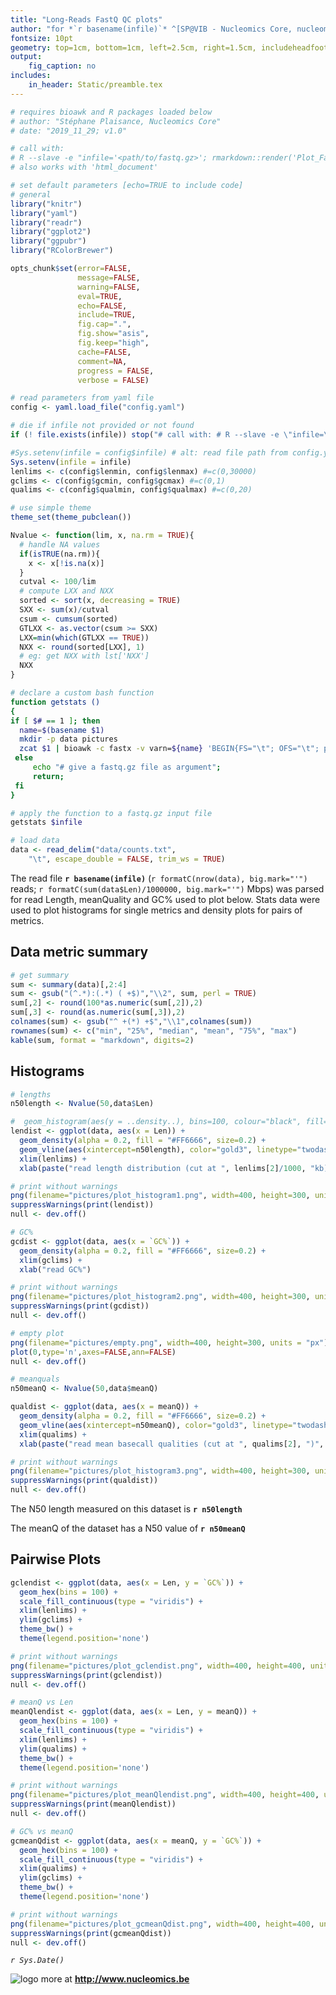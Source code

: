 ```yaml
---
title: "Long-Reads FastQ QC plots"
author: "for *`r basename(infile)`* ^[SP@VIB - Nucleomics Core, nucleomics@vib.be]"
fontsize: 10pt
geometry: top=1cm, bottom=1cm, left=2.5cm, right=1.5cm, includeheadfoot=true
output:
    fig_caption: no
includes:  
    in_header: Static/preamble.tex
---
```


```r

# requires bioawk and R packages loaded below
# author: "Stéphane Plaisance, Nucleomics Core"
# date: "2019_11_29; v1.0"

# call with:
# R --slave -e "infile='<path/to/fastq.gz>'; rmarkdown::render('Plot_FastqStats.Rmd', 'pdf_document',  output_file='your_title.pdf', quiet=TRUE)" 
# also works with 'html_document'

# set default parameters [echo=TRUE to include code]
# general
library("knitr")
library("yaml")
library("readr")
library("ggplot2")
library("ggpubr")
library("RColorBrewer")

opts_chunk$set(error=FALSE,
               message=FALSE, 
               warning=FALSE, 
               eval=TRUE,
               echo=FALSE,
               include=TRUE,
               fig.cap=".",
               fig.show="asis",
               fig.keep="high",
               cache=FALSE,
               comment=NA,
               progress = FALSE, 
               verbose = FALSE)
```

```r
# read parameters from yaml file
config <- yaml.load_file("config.yaml")

# die if infile not provided or not found
if (! file.exists(infile)) stop("# call with: # R --slave -e \"infile=\'<path/to/fastq.gz>\'; rmarkdown::render(\'Plot_FastqStats.Rmd\', \'pdf_document\',  output_file=\'your_title.pdf\', quiet=TRUE)\" ")

#Sys.setenv(infile = config$infile) # alt: read file path from config.yaml
Sys.setenv(infile = infile)
lenlims <- c(config$lenmin, config$lenmax) #=c(0,30000)
gclims <- c(config$gcmin, config$gcmax) #=c(0,1)
qualims <- c(config$qualmin, config$qualmax) #=c(0,20)

# use simple theme
theme_set(theme_pubclean())

Nvalue <- function(lim, x, na.rm = TRUE){
  # handle NA values
  if(isTRUE(na.rm)){
    x <- x[!is.na(x)]
  }
  cutval <- 100/lim
  # compute LXX and NXX
  sorted <- sort(x, decreasing = TRUE)
  SXX <- sum(x)/cutval
  csum <- cumsum(sorted)
  GTLXX <- as.vector(csum >= SXX)
  LXX=min(which(GTLXX == TRUE))
  NXX <- round(sorted[LXX], 1)
  # eg: get NXX with lst['NXX']
  NXX
}
```

```bash

# declare a custom bash function
function getstats ()
{
if [ $# == 1 ]; then
  name=$(basename $1)
  mkdir -p data pictures
  zcat $1 | bioawk -c fastx -v varn=${name} 'BEGIN{FS="\t"; OFS="\t"; print "Name","Len","GC%","meanQ"}{print varn,length($seq),gc($seq),meanqual($qual)}' > data/counts.txt;
 else
     echo "# give a fastq.gz file as argument";
     return;
 fi
}

# apply the function to a fastq.gz input file
getstats $infile
```

```r

# load data
data <- read_delim("data/counts.txt", 
    "\t", escape_double = FALSE, trim_ws = TRUE)

```

The read file **`r basename(infile)`** (`r formatC(nrow(data), big.mark="'")` reads; `r formatC(sum(data$Len)/1000000, big.mark="'")` Mbps) was parsed for read Length, meanQuality and GC% used to plot below. Stats data were used to plot histograms for single metrics and density plots for pairs of metrics.

## Data metric summary

```r

# get summary
sum <- summary(data)[,2:4]
sum <- gsub("(^.*):(.*) ( +$)","\\2", sum, perl = TRUE)
sum[,2] <- round(100*as.numeric(sum[,2]),2)
sum[,3] <- round(as.numeric(sum[,3]),2)
colnames(sum) <- gsub("^ +(*) +$","\\1",colnames(sum))
rownames(sum) <- c("min", "25%", "median", "mean", "75%", "max")
kable(sum, format = "markdown", digits=2)
```

## Histograms

```r

# lengths
n50length <- Nvalue(50,data$Len)

#  geom_histogram(aes(y = ..density..), bins=100, colour="black", fill="white") +
lendist <- ggplot(data, aes(x = Len)) +
  geom_density(alpha = 0.2, fill = "#FF6666", size=0.2) +
  geom_vline(aes(xintercept=n50length), color="gold3", linetype="twodash", size=1) +
  xlim(lenlims) +
  xlab(paste("read length distribution (cut at ", lenlims[2]/1000, "kb)", sep=""))

# print without warnings
png(filename="pictures/plot_histogram1.png", width=400, height=300, units = "px")
suppressWarnings(print(lendist))
null <- dev.off()
```

```r

# GC%
gcdist <- ggplot(data, aes(x = `GC%`)) +
  geom_density(alpha = 0.2, fill = "#FF6666", size=0.2) +
  xlim(gclims) +
  xlab("read GC%")

# print without warnings
png(filename="pictures/plot_histogram2.png", width=400, height=300, units = "px")
suppressWarnings(print(gcdist))
null <- dev.off()

# empty plot
png(filename="pictures/empty.png", width=400, height=300, units = "px")
plot(0,type='n',axes=FALSE,ann=FALSE)
null <- dev.off()
```

```r

# meanquals
n50meanQ <- Nvalue(50,data$meanQ)

qualdist <- ggplot(data, aes(x = meanQ)) +
  geom_density(alpha = 0.2, fill = "#FF6666", size=0.2) +
  geom_vline(aes(xintercept=n50meanQ), color="gold3", linetype="twodash", size=1) +
  xlim(qualims) +
  xlab(paste("read mean basecall qualities (cut at ", qualims[2], ")", sep=""))

# print without warnings
png(filename="pictures/plot_histogram3.png", width=400, height=300, units = "px")
suppressWarnings(print(qualdist))
null <- dev.off()
```

\begin{center}

\includegraphics[width=200pt]{pictures/plot_histogram1.png}
\includegraphics[width=200pt]{pictures/plot_histogram2.png}

\end{center}

The N50 length measured on this dataset is **`r n50length`**

\begin{center}

\includegraphics[width=200pt]{pictures/plot_histogram3.png}
\includegraphics[width=200pt]{pictures/empty.png}

\end{center}

The meanQ of the dataset has a N50 value of **`r n50meanQ`**

## Pairwise Plots

```r

gclendist <- ggplot(data, aes(x = Len, y = `GC%`)) +
  geom_hex(bins = 100) +
  scale_fill_continuous(type = "viridis") +
  xlim(lenlims) +
  ylim(gclims) +
  theme_bw() +
  theme(legend.position='none')

# print without warnings
png(filename="pictures/plot_gclendist.png", width=400, height=400, units = "px")
suppressWarnings(print(gclendist))
null <- dev.off()
```

```r

# meanQ vs Len
meanQlendist <- ggplot(data, aes(x = Len, y = meanQ)) +
  geom_hex(bins = 100) +
  scale_fill_continuous(type = "viridis") +
  xlim(lenlims) +
  ylim(qualims) +
  theme_bw() +
  theme(legend.position='none')

# print without warnings
png(filename="pictures/plot_meanQlendist.png", width=400, height=400, units = "px")
suppressWarnings(print(meanQlendist))
null <- dev.off()
```

```r

# GC% vs meanQ
gcmeanQdist <- ggplot(data, aes(x = meanQ, y = `GC%`)) +
  geom_hex(bins = 100) +
  scale_fill_continuous(type = "viridis") +
  xlim(qualims) +
  ylim(gclims) +
  theme_bw() +
  theme(legend.position='none')

# print without warnings
png(filename="pictures/plot_gcmeanQdist.png", width=400, height=400, units = "px")
suppressWarnings(print(gcmeanQdist))
null <- dev.off()
```

\begin{center}

\includegraphics[width=200pt]{pictures/plot_gclendist.png}
\includegraphics[width=200pt]{pictures/plot_meanQlendist.png}

\includegraphics[width=200pt]{pictures/plot_gcmeanQdist.png}
\includegraphics[width=200pt]{pictures/empty.png}

\end{center}

\bigskip

\bigskip

\bigskip

*`r Sys.Date()`*

![logo](Static/Images/NC_logo.png) more at **<http://www.nucleomics.be>**

\newpage

\footnotesize